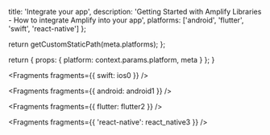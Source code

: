 
  title: 'Integrate your app',
  description:
    'Getting Started with Amplify Libraries - How to integrate Amplify into your app',
  platforms: ['android', 'flutter', 'swift', 'react-native']
};

  return getCustomStaticPath(meta.platforms);
};

  return {
    props: {
      platform: context.params.platform,
      meta
    }
  };
}


<Fragments fragments={{ swift: ios0 }} />


<Fragments fragments={{ android: android1 }} />


<Fragments fragments={{ flutter: flutter2 }} />


<Fragments fragments={{ 'react-native': react_native3 }} />
